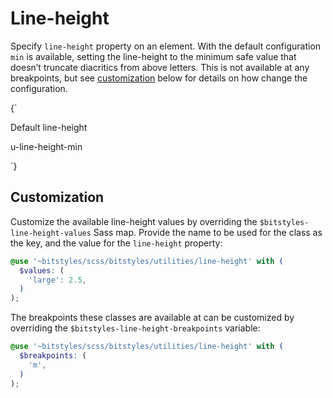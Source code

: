 
<Meta title="Utilities/line-height" />

# Line-height

Specify `line-height` property on an element. With the default configuration `min` is available, setting the line-height to the minimum safe value that doesn’t truncate diacritics from above letters. This is not available at any breakpoints, but see [customization](#customization) below for details on how change the configuration.

<Canvas>
  <Story name="u-line-height-min">
    {`
      <div class="u-flex">
        <p class="u-padding-m u-bg-gray-light">
          <span class="u-bg-white">Default line-height</span>
        </p>
        <p class="u-padding-m u-bg-gray-light u-line-height-min">
          <span class="u-bg-white">u-line-height-min</span>
        </p>
      </div>
    `}
  </Story>
</Canvas>

## Customization

Customize the available line-height values by overriding the `$bitstyles-line-height-values` Sass map. Provide the name to be used for the class as the key, and the value for the `line-height` property:

```scss
@use '~bitstyles/scss/bitstyles/utilities/line-height' with (
  $values: (
    'large': 2.5,
  )
);
```

The breakpoints these classes are available at can be customized by overriding the `$bitstyles-line-height-breakpoints` variable:

```scss
@use '~bitstyles/scss/bitstyles/utilities/line-height' with (
  $breakpoints: (
    'm',
  )
);
```

